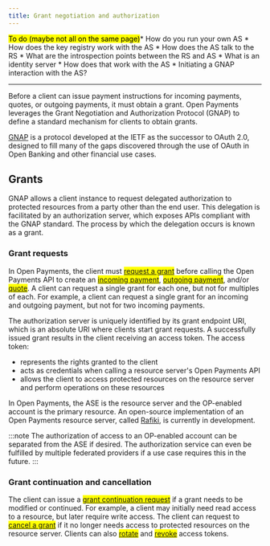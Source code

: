 ```yaml
---
title: Grant negotiation and authorization
---
```


<mark>To do (maybe not all on the same page)</mark>* How do you run your own AS *
How does the key registry work with the AS * How does the AS talk to the RS * What
are the introspection points between the RS and AS * What is an identity server *
How does that work with the AS * Initiating a GNAP interaction with the AS?

<hr />

Before a client can issue payment instructions for incoming payments, quotes, or outgoing payments, it must obtain a grant. Open Payments leverages the Grant Negotiation and Authorization Protocol (GNAP) to define a standard mechanism for clients to obtain grants.

[GNAP](https://datatracker.ietf.org/doc/html/draft-ietf-gnap-core-protocol) is a protocol developed at the IETF as the successor to OAuth 2.0, designed to fill many of the gaps discovered through the use of OAuth in Open Banking and other financial use cases.

## Grants

GNAP allows a client instance to request delegated authorization to protected resources from a party other than the end user. This delegation is facilitated by an authorization server, which exposes APIs compliant with the GNAP standard. The process by which the delegation occurs is known as a grant.

### Grant requests

In Open Payments, the client must <mark>[request a grant]()</mark> before calling the Open Payments API to create an <mark>[incoming payment]()</mark>, <mark>[outgoing payment]()</mark>, and/or <mark>[quote]()</mark>. A client can request a single grant for each one, but not for multiples of each. For example, a client can request a single grant for an incoming and outgoing payment, but not for two incoming payments.

The authorization server is uniquely identified by its grant endpoint URI, which is an absolute URI where clients start grant requests. A successfully issued grant results in the client receiving an access token. The access token:

- represents the rights granted to the client
- acts as credentials when calling a resource server's Open Payments API
- allows the client to access protected resources on the resource server and perform operations on these resources

In Open Payments, the ASE is the resource server and the OP-enabled account is the primary resource. An open-source implementation of an Open Payments resource server, called [Rafiki](https://rafiki.dev), is currently in development.

:::note
The authorization of access to an OP-enabled account can be separated from the ASE if desired. The authorization service can even be fulfilled by multiple federated providers if a use case requires this in the future.
:::

### Grant continuation and cancellation

The client can issue a <mark>[grant continuation request]()</mark> if a grant needs to be modified or continued. For example, a client may initially need read access to a resource, but later require write access. The client can request to <mark>[cancel a grant]()</mark> if it no longer needs access to protected resources on the resource server. Clients can also <mark>[rotate]()</mark> and <mark>[revoke]()</mark> access tokens.
